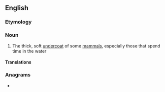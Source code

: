 ==English==

===Etymology===
{{prefix|under|fur|lang=en}}

===Noun===
{{en-noun|-|s}}

# The thick, soft [[undercoat]] of some [[mammal]]s, especially those that spend time in the water

====Translations====
{{trans-see|thick, soft undercoat|undercoat}}

===Anagrams===
* {{anagrams|en|unfurred}}